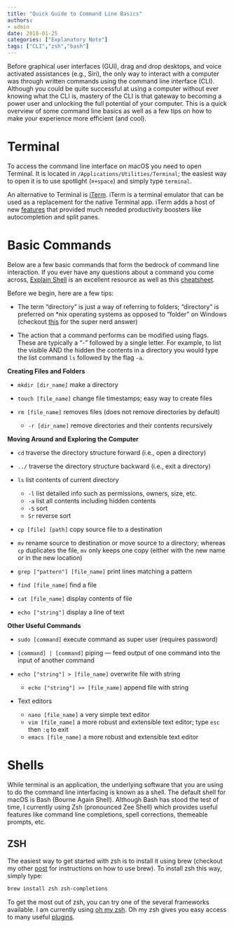```yaml
---
title: "Quick Guide to Command Line Basics"
authors: 
- admin
date: 2018-01-25
categories: ["Explanatory Note"]
tags: ["CLI","zsh","bash"]
---
```


<!-- for more detailed overview see command line tutorial -->

Before graphical user interfaces (GUI), drag and drop desktops, and voice activated assistances (e.g., Siri), the only way to interact with a computer was through written commands using the command line interface (CLI). Although you could be quite successful at using a computer without ever knowing what the CLI is, mastery of the CLI is that gateway to becoming a power user and unlocking the full potential of your computer. This is a quick overview of some command line basics as well as a few tips on how to make your experience more efficient (and cool).

# Terminal

To access the command line interface on macOS you need to open Terminal. It is located in `/Applications/Utilities/Terminal`; the easiest way to open it is to use spotlight (`⌘+space`) and simply type `terminal`.

An alternative to Terminal is [iTerm](https://www.iterm2.com). iTerm is a terminal emulator that can be used as a replacement for the native Terminal app. iTerm adds a host of new [features](https://www.iterm2.com/features.html) that provided much needed productivity boosters like autocompletion and split panes.

# Basic Commands

Below are a few basic commands that form the bedrock of command line interaction. If you ever have any questions about a command you come across, [Explain Shell](http://explainshell.com) is an excellent resource as well as this [cheatsheet](https://github.com/0nn0/terminal-mac-cheatsheet).

Before we begin, here are a few tips:

* The term "directory" is just a way of referring to folders; "directory" is preferred on \*nix operating systems as opposed to "folder" on Windows (checkout [this](http://superuser.com/questions/169457/directory-vs-folder) for the super nerd answer)

* The action that a command performs can be modified using flags. These are typically a "-" followed by a single letter. For example, to list the visible AND the hidden the contents in a directory you would type the list command `ls` followed by the flag `-a`.

<!-- screenshots; tree -->

**Creating Files and Folders**

* `mkdir [dir_name]` make a directory

* `touch [file_name]` change file timestamps; easy way to create files

* `rm [file_name]` removes files (does not remove directories by default)
    * `-r [dir_name]` remove directories and their contents recursively

**Moving Around and Exploring the Computer**

* `cd` traverse the directory structure forward (i.e., open a directory)

* `../` traverse the directory structure backward (i.e., exit a directory)

* `ls` list contents of current directory
    * `-l` list detailed info such as permissions, owners, size, etc.
    * `-a` list all contents including hidden contents
    * `-S` sort
    * `Sr` reverse sort
* `cp [file] [path]` copy source file to a destination

* `mv` rename source to destination or move source to a directory; whereas `cp` duplicates the file, `mv` only keeps one copy (either with the new name or in the new location)

* `grep ["pattern"] [file_name]` print lines matching a pattern

* `find [file_name]` find a file

* `cat [file_name]` display contents of file

* `echo ["string"]` display a line of text

**Other Useful Commands**

* `sudo [command]` execute command as super user (requires password)

* `[command] | [command]` piping --- feed output of one command into the input of another command

* `echo ["string"] > [file_name]` overwrite file with string
    * `echo ["string"] >> [file_name]` append file with string

* Text editors
    * `nano [file_name]` a very simple text editor
    * `vim [file_name]` a more robust and extensible text editor; type `esc` then `:q` to exit
    * `emacs [file_name]` a more robust and extensible text editor

# Shells

While terminal is an application, the underlying software that you are using to do the command line interfacing is known as a shell. The default shell for macOS is Bash (Bourne Again Shell). Although Bash has stood the test of time, I currently using Zsh (pronounced Zee Shell) which provides useful features like command line completions, spell corrections, themeable prompts, etc.

<!-- ## Bash -->

## ZSH

The easiest way to get started with zsh is to install it using brew (checkout my other [post](timothykylethomas.me/package-management) for instructions on how to use brew). To install zsh this way, simply type:

``` bash
brew install zsh zsh-completions
```
To get the most out of zsh, you can try one of the several frameworks available. I am currently using [oh my zsh](http://ohmyz.sh). Oh my zsh gives you easy access to many useful [plugins](https://github.com/robbyrussell/oh-my-zsh/wiki/Plugins).


<!-- need post on how I customized my setup

# iTerm

split but can also use tmux

# Extras

`rtv`
`t`
other commands from brew (XX see package management for tips on Brew) -->
